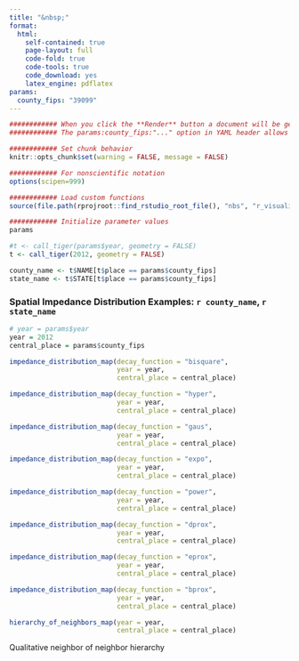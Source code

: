 ```yaml
---
title: "&nbsp;"
format:
  html:
    self-contained: true
    page-layout: full
    code-fold: true
    code-tools: true
    code_download: yes
    latex_engine: pdflatex
params:
  county_fips: "39099"
---
```


```r

############ When you click the **Render** button a document will be generated that includes both content as well as the output of any embedded R code chunks within the document.
############ The params:county_fips:"..." option in YAML header allows the user to select a county for the notebook to analyze  

############ Set chunk behavior 
knitr::opts_chunk$set(warning = FALSE, message = FALSE) 

############ For nonscientific notation
options(scipen=999)

############ Load custom functions
source(file.path(rprojroot::find_rstudio_root_file(), "nbs", "r_visualization_functions.R"))

############ Initialize parameter values
params

#t <- call_tiger(params$year, geometry = FALSE)
t <- call_tiger(2012, geometry = FALSE)

county_name <- t$NAME[t$place == params$county_fips]
state_name <- t$STATE[t$place == params$county_fips]

```


::: panel-tabset

### Spatial Impedance Distribution Examples: `r county_name`, `r state_name`

```r
# year = params$year
year = 2012
central_place = params$county_fips
```

```r
impedance_distribution_map(decay_function = "bisquare", 
                           year = year,
                           central_place = central_place)
```




```r
impedance_distribution_map(decay_function = "hyper",
                           year = year,
                           central_place = central_place)
```

```r
impedance_distribution_map(decay_function = "gaus",
                           year = year,
                           central_place = central_place)
```

```r
impedance_distribution_map(decay_function = "expo",
                           year = year,
                           central_place = central_place)
```

```r
impedance_distribution_map(decay_function = "power",
                           year = year,
                           central_place = central_place)
```

```r
impedance_distribution_map(decay_function = "dprox",
                           year = year,
                           central_place = central_place)
```

```r
impedance_distribution_map(decay_function = "eprox",
                           year = year,
                           central_place = central_place)
```

```r
impedance_distribution_map(decay_function = "bprox",
                           year = year,
                           central_place = central_place)
```

```r
hierarchy_of_neighbors_map(year = year,
                           central_place = central_place)
```

Qualitative neighbor of neighbor hierarchy



:::



